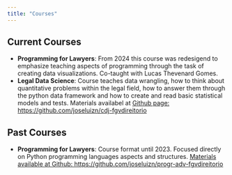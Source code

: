 ---
title: "Courses"
---


## Current Courses
- **Programming for Lawyers**: From 2024 this course was redesigend to emphasize teaching aspects of programming through the task of creating data visualizations. Co-taught with Lucas Thevenard Gomes.
- **Legal Data Science**: Course teaches data wrangling, how to think about quantitative problems within the legal field, how to answer them through the python data framework and how to create and read basic statistical models and tests. Materials availabel at [Github page: https://github.com/joseluizn/cdj-fgvdireitorio](https://github.com/joseluizn/cdj-fgvdireitorio)

## Past Courses
- **Programming for Lawyers**: Course format until 2023. Focused directly on Python programming languages aspects and structures. [Materials available at Github: https://github.com/joseluizn/progr-adv-fgvdireitorio](https://github.com/joseluizn/progr-adv-fgvdireitorio)
